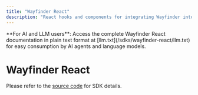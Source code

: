 ```yaml
---
title: "Wayfinder React"
description: "React hooks and components for integrating Wayfinder into React applications"
---
```



<Callout type="info">
  **For AI and LLM users**: Access the complete Wayfinder React documentation in plain text
  format at [llm.txt](/sdks/wayfinder-react/llm.txt) for easy consumption by AI agents
  and language models.
</Callout>

# Wayfinder React

Please refer to the [source code](https://github.com/ar-io/wayfinder/tree/main/packages/wayfinder-react) for SDK details.